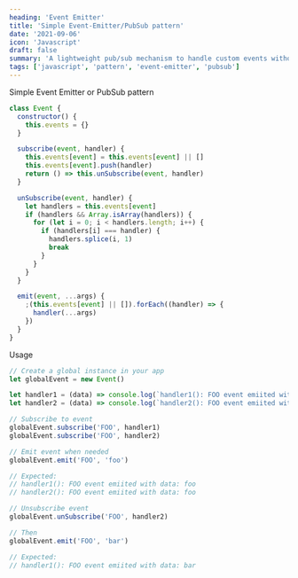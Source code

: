 ```yaml
---
heading: 'Event Emitter'
title: 'Simple Event-Emitter/PubSub pattern'
date: '2021-09-06'
icon: 'Javascript'
draft: false
summary: 'A lightweight pub/sub mechanism to handle custom events without adding a full-blown library.'
tags: ['javascript', 'pattern', 'event-emitter', 'pubsub']
---
```


Simple Event Emitter or PubSub pattern <Twemoji emoji="owl" />

```js:event-emitter.js showLineNumbers
class Event {
  constructor() {
    this.events = {}
  }

  subscribe(event, handler) {
    this.events[event] = this.events[event] || []
    this.events[event].push(handler)
    return () => this.unSubscribe(event, handler)
  }

  unSubscribe(event, handler) {
    let handlers = this.events[event]
    if (handlers && Array.isArray(handlers)) {
      for (let i = 0; i < handlers.length; i++) {
        if (handlers[i] === handler) {
          handlers.splice(i, 1)
          break
        }
      }
    }
  }

  emit(event, ...args) {
    ;(this.events[event] || []).forEach((handler) => {
      handler(...args)
    })
  }
}
```

Usage

```js:main.js showLineNumbers
// Create a global instance in your app
let globalEvent = new Event()

let handler1 = (data) => console.log(`handler1(): FOO event emiited with data: ${data}`)
let handler2 = (data) => console.log(`handler2(): FOO event emiited with data: ${data}`)

// Subscribe to event
globalEvent.subscribe('FOO', handler1)
globalEvent.subscribe('FOO', handler2)

// Emit event when needed
globalEvent.emit('FOO', 'foo')

// Expected:
// handler1(): FOO event emiited with data: foo
// handler2(): FOO event emiited with data: foo

// Unsubscribe event
globalEvent.unSubscribe('FOO', handler2)

// Then
globalEvent.emit('FOO', 'bar')

// Expected:
// handler1(): FOO event emiited with data: bar
```
